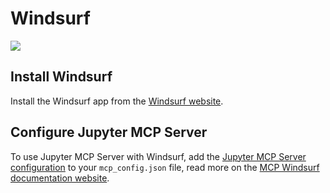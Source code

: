 # Windsurf

![](https://assets.datalayer.tech/jupyter-mcp/windsurf.png)

## Install Windsurf

Install the Windsurf app from the [Windsurf website](https://windsurf.com/download).

## Configure Jupyter MCP Server

To use Jupyter MCP Server with Windsurf, add the [Jupyter MCP Server configuration](/setup/jupyter/stdio#2-setup-jupyter-mcp-server) to your `mcp_config.json` file, read more on the [MCP Windsurf documentation website](https://docs.windsurf.com/windsurf/cascade/mcp).
